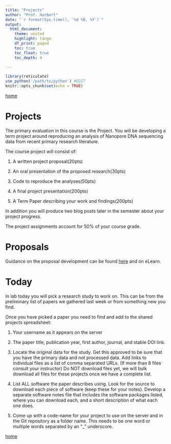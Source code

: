 ```yaml
---
title: "Projects"
author: "Prof. Harbert"
date: "`r format(Sys.time(), '%d %B, %Y')`"
output: 
  html_document:
    theme: united
    highlight: tango
    df_print: paged
    toc: true
    toc_float: true
    toc_depth: 4
  
---
```



```r
library(reticulate)
use_python('/path/to/python') #EDIT
knitr::opts_chunk$set(echo = TRUE)
```



[home](https://rsh249.github.io/applied_bioinformatics)


# Projects

The primary evaluation in this course is the Project. You will be developing a term project around reproducing an analysis of Nanopore DNA sequencing data from recent primary research literature.

The course project will consist of:

1)	A written project proposal(20pts)

2)	An oral presentation of the proposed research(30pts)

3)	Code to reproduce the analyses(50pts)

4)	A final project presentation(200pts)

5)	A Term Paper describing your work and findings(200pts)


In addition you will produce two blog posts later in the semester about your project progress.

The project assignments account for 50% of your course grade.

# Proposals

Guidance on the proposal development can be found [here](https://rsh249.github.io/applied_bioinformatics/BIO332_Project_proposal.pdf) and on eLearn.

# Today

In lab today you will pick a research study to work on. This can be from the preliminary list of papers we gathered last week or from something new you find. 

Once you have picked a paper you need to find and add to the shared projects spreadsheet:

1) Your username as it appears on the server

2) The paper title, publication year, first author, journal, and stable DOI link.

3) Locate the original data for the study. Get this approved to be sure that you have the primary data and not processed data. Add links to individual files as a list of comma separated URLs. (If more than 8 files consult your instructor) Do NOT download files yet, we will bulk download all files for these projects once we have a complete list.

4) List ALL software the paper describes using. Look for the source to download each piece of software (keep these for your notes). Develop a separate software notes file that includes the software packages listed, where you can download each, and a short description of what each one does.

5) Come up with a code-name for your project to use on the server and in the Git repository as a folder name. This needs to be one word or multiple words separated by an "_" underscore.







[home](https://rsh249.github.io/applied_bioinformatics)
